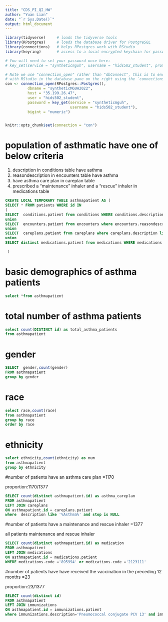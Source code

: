 ```yaml
---
title: "CDS_PI_QI_HW"
author: "Yuan Lian"
date: "`r Sys.Date()`"
output: html_document
---
```


```r
library(tidyverse)     # loads the tidyverse tools
library(RPostgres)     # loads the database driver for PostgreSQL
library(connections)   # helps RPostgres work with RStudio
library(keyring)       # access to a local encrypted keychain for passwords

# You will need to set your password once here:
# key_set(service = "syntheticmguh", username = "hids502_student", prompt = "Password: ")

# Note we use "connection_open" rather than "dbConnect", this is to ensure full integration
# with RStudio in the database pane on the right using the `connections` package.
con <- connection_open(RPostgres::Postgres(),
          dbname = "syntheticMGUH2022",
          host = "35.199.26.47",
          user = "hids502_student",
          password = key_get(service = "syntheticmguh", 
                             username = "hids502_student"),
          bigint = "numeric")


knitr::opts_chunk$set(connection = "con")
```

# population of asthmatic have one of below criteria

1.  description in conditions table have asthma
2.  reasondescription in encounters table have asthma
3.  have asthma care plan in careplan table
4.  prescribed a "maintenance" inhaler and a "rescue" inhaler in medications table


```sql
CREATE LOCAL TEMPORARY TABLE asthmapatient AS (
SELECT * FROM patients WHERE id IN
(
SELECT  conditions.patient from conditions WHERE conditions.description like '%Asthma%' 
union
SELECT  encounters.patient from encounters where encounters.reasondescription like '%Asthma%' 
union
SELECT  careplans.patient from careplans where careplans.description like '%Asthma%' and stop is NULL
union
SELECT distinct medications.patient from medications WHERE medications.code =895994 or medications.code =2123111 )

 )
```

# basic demographics of asthma patients
```sql
select *from asthmapatient

```

# total number of asthma patients
```sql
select count(DISTINCT id) as total_asthma_patients 
from asthmapatient 
```


# gender
```sql
SELECT  gender,count(gender) 
FROM asthmapatient
group by gender
```

# race

```sql
select race,count(race) 
from asthmapatient
group by race
order by race

```

# ethnicity

```sql
select ethnicity,count(ethnicity) as num 
from asthmapatient
group by ethnicity


```

#number of patients have an asthma care plan =1170

proportion:1170/1377

```sql
SELECT count(distinct asthmapatient.id) as asthma_careplan
FROM asthmapatient
LEFT JOIN careplans
ON asthmapatient.id = careplans.patient
where  description like '%Asthma%' and stop is NULL

```

#number of patients have a maintenance and rescue inhaler =1377

all patients maintenance and rescue inhaler 
```sql
SELECT count(distinct asthmapatient.id) as medication
FROM asthmapatient
LEFT JOIN medications
ON asthmapatient.id = medications.patient
WHERE medications.code ='895994' or medications.code ='2123111'
```

#number of patients have have received the vaccination in the preceding 12 months =23

proportion:23/1377
```sql
SELECT count(distinct id)
FROM asthmapatient
LEFT JOIN immunizations
ON asthmapatient.id = immunizations.patient
where immunizations.description='Pneumococcal conjugate PCV 13' and immunizations.date<='2020-9-24' and immunizations.date>='2019-9-24'

```

